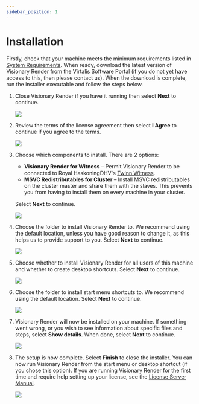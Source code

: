 ```yaml
---
sidebar_position: 1
---
```


# Installation

Firstly, check that your machine meets the minimum requirements listed in [System Requirements](../reference/system-requirements.mdx). When ready, download the latest version of Visionary Render from the Virtalis Software Portal (if you do not yet have access to this, then please contact us). When the download is complete, run the installer executable and follow the steps below.

<Steps>

1. Close Visionary Render if you have it running then select **Next** to continue.

   ![](/img/visionary-render/getting-started/installation/1-start.png)

2. Review the terms of the license agreement then select **I Agree** to continue if you agree to the terms.

   ![](/img/visionary-render/getting-started/installation/2-license-agreement.png)

3. Choose which components to install. There are 2 options:
   - **Visionary Render for Witness** – Permit Visionary Render to be connected to Royal HaskoningDHV's [Twinn Witness](../integrations/twinn-witness.mdx).
   - **MSVC Redistributables for Cluster** – Install MSVC redistributables on the cluster master and share them with the slaves. This prevents you from having to install them on every machine in your cluster.

   Select **Next** to continue.

   ![](/img/visionary-render/getting-started/installation/3-components.png)

4. Choose the folder to install Visionary Render to. We recommend using the default location, unless you have good reason to change it, as this helps us to provide support to you. Select **Next** to continue.

   ![](/img/visionary-render/getting-started/installation/4-install-location.png)

5. Choose whether to install Visionary Render for all users of this machine and whether to create desktop shortcuts. Select **Next** to continue.

   ![](/img/visionary-render/getting-started/installation/5-additional-options.png)

6. Choose the folder to install start menu shortcuts to. We recommend using the default location. Select **Next** to continue.

   ![](/img/visionary-render/getting-started/installation/6-start-menu-folder.png)

7. Visionary Render will now be installed on your machine. If something went wrong, or you wish to see information about specific files and steps, select **Show details**. When done, select **Next** to continue.

   ![](/img/visionary-render/getting-started/installation/7-installing.png)

8. The setup is now complete. Select **Finish** to close the installer. You can now run Visionary Render from the start menu or desktop shortcut (if you chose this option). If you are running Visionary Render for the first time and require help setting up your license, see the [License Server Manual](../../license-server).

   ![](/img/visionary-render/getting-started/installation/8-finish.png)

</Steps>

